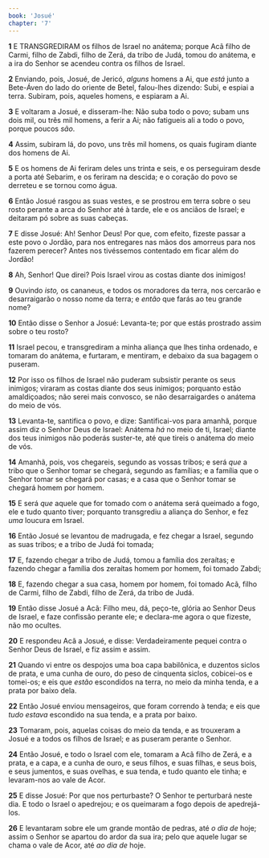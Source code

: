 ```yaml
---
book: 'Josué'
chapter: '7'
---
```


**1** E TRANSGREDIRAM os filhos de Israel no anátema; porque Acã filho de Carmi, filho de Zabdi, filho de Zerá, da tribo de Judá, tomou do anátema, e a ira do Senhor se acendeu contra os filhos de Israel.

**2** Enviando, pois, Josué, de Jericó, _alguns_ homens a Ai, que _está_ junto a Bete-Áven do lado do oriente de Betel, falou-lhes dizendo: Subi, e espiai a terra. Subiram, pois, aqueles homens, e espiaram a Ai.

**3** E voltaram a Josué, e disseram-lhe: Não suba todo o povo; subam uns dois mil, ou três mil homens, a ferir a Ai; não fatigueis ali a todo o povo, porque poucos _são_.

**4** Assim, subiram lá, do povo, uns três mil homens, os quais fugiram diante dos homens de Ai.

**5** E os homens de Ai feriram deles uns trinta e seis, e os perseguiram desde a porta até Sebarim, e os feriram na descida; e o coração do povo se derreteu e se tornou como água.

**6** Então Josué rasgou as suas vestes, e se prostrou em terra sobre o seu rosto perante a arca do Senhor até à tarde, ele e os anciãos de Israel; e deitaram pó sobre as suas cabeças.

**7** E disse Josué: Ah! Senhor Deus! Por que, com efeito, fizeste passar a este povo o Jordão, para nos entregares nas mãos dos amorreus para nos fazerem perecer? Antes nos tivéssemos contentado em ficar além do Jordão!

**8** Ah, Senhor! Que direi? Pois Israel virou as costas diante dos inimigos!

**9** Ouvindo _isto,_ os cananeus, e todos os moradores da terra, nos cercarão e desarraigarão o nosso nome da terra; e _então_ que farás ao teu grande nome?

**10** Então disse o Senhor a Josué: Levanta-te; por que estás prostrado assim sobre o teu rosto?

**11** Israel pecou, e transgrediram a minha aliança que lhes tinha ordenado, e tomaram do anátema, e furtaram, e mentiram, e debaixo da sua bagagem o puseram.

**12** Por isso os filhos de Israel não puderam subsistir perante os seus inimigos; viraram as costas diante dos seus inimigos; porquanto estão amaldiçoados; não serei mais convosco, se não desarraigardes o anátema do meio de vós.

**13** Levanta-te, santifica o povo, e dize: Santificai-vos para amanhã, porque assim diz o Senhor Deus de Israel: Anátema _há_ no meio de ti, Israel; diante dos teus inimigos não poderás suster-te, até que tireis o anátema do meio de vós.

**14** Amanhã, pois, vos chegareis, segundo as vossas tribos; e será _que_ a tribo que o Senhor tomar se chegará, segundo as famílias; e a família que o Senhor tomar se chegará por casas; e a casa que o Senhor tomar se chegará homem por homem.

**15** E será _que_ aquele que for tomado com o anátema será queimado a fogo, ele e tudo quanto tiver; porquanto transgrediu a aliança do Senhor, e fez _uma_ loucura em Israel.

**16** Então Josué se levantou de madrugada, e fez chegar a Israel, segundo as suas tribos; e a tribo de Judá foi tomada;

**17** E, fazendo chegar a tribo de Judá, tomou a família dos zeraítas; e fazendo chegar a família dos zeraítas homem por homem, foi tomado Zabdi;

**18** E, fazendo chegar a sua casa, homem por homem, foi tomado Acã, filho de Carmi, filho de Zabdi, filho de Zerá, da tribo de Judá.

**19** Então disse Josué a Acã: Filho meu, dá, peço-te, glória ao Senhor Deus de Israel, e faze confissão perante ele; e declara-me agora o que fizeste, não mo ocultes.

**20** E respondeu Acã a Josué, e disse: Verdadeiramente pequei contra o Senhor Deus de Israel, e fiz assim e assim.

**21** Quando vi entre os despojos uma boa capa babilônica, e duzentos siclos de prata, e uma cunha de ouro, do peso de cinquenta siclos, cobicei-os e tomei-os; e eis que _estão_ escondidos na terra, no meio da minha tenda, e a prata por baixo dela.

**22** Então Josué enviou mensageiros, que foram correndo à tenda; e eis que _tudo estava_ escondido na sua tenda, e a prata por baixo.

**23** Tomaram, pois, aquelas coisas do meio da tenda, e as trouxeram a Josué e a todos os filhos de Israel; e as puseram perante o Senhor.

**24** Então Josué, e todo o Israel com ele, tomaram a Acã filho de Zerá, e a prata, e a capa, e a cunha de ouro, e seus filhos, e suas filhas, e seus bois, e seus jumentos, e suas ovelhas, e sua tenda, e tudo quanto ele tinha; e levaram-nos ao vale de Acor.

**25** E disse Josué: Por que nos perturbaste? O Senhor te perturbará neste dia. E todo o Israel o apedrejou; e os queimaram a fogo depois de apedrejá-los.

**26** E levantaram sobre ele um grande montão de pedras, até _o dia de_ hoje; assim o Senhor se apartou do ardor da sua ira; pelo que aquele lugar se chama o vale de Acor, até _ao dia de_ hoje.
